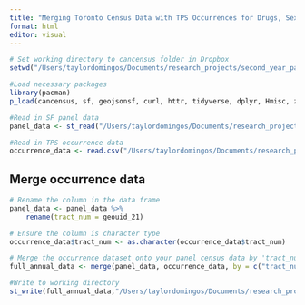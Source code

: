 ```yaml
---
title: "Merging Toronto Census Data with TPS Occurrences for Drugs, Sex Work, Gambling"
format: html
editor: visual
---
```


```r
# Set working directory to cancensus folder in Dropbox
setwd("/Users/taylordomingos/Documents/research_projects/second_year_paper/coding_files")

#Load necessary packages
library(pacman)
p_load(cancensus, sf, geojsonsf, curl, httr, tidyverse, dplyr, Hmisc, zoo)

#Read in SF panel data
panel_data <- st_read("/Users/taylordomingos/Documents/research_projects/second_year_paper/raw_data/panel_data_annual.geojson")

#Read in TPS occurrence data
occurrence_data <- read.csv("/Users/taylordomingos/Documents/research_projects/second_year_paper/raw_data/to_occurrence_counts.csv")
```
## Merge occurrence data

```r
# Rename the column in the data frame
panel_data <- panel_data %>%
    rename(tract_num = geouid_21) 

# Ensure the column is character type
occurrence_data$tract_num <- as.character(occurrence_data$tract_num)

# Merge the occurrence dataset onto your panel census data by 'tract_num' and 'year'
full_annual_data <- merge(panel_data, occurrence_data, by = c("tract_num", "year"), all.x = TRUE)

#Write to working directory
st_write(full_annual_data,"/Users/taylordomingos/Documents/research_projects/second_year_paper/raw_data/panel_data_annual.geojson")

```

